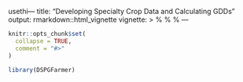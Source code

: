 usethi---
title: "Developing Specialty Crop Data and Calculating GDDs"
output: rmarkdown::html_vignette
vignette: >
  %\VignetteIndexEntry{Developing Specialty Crop Data and Calculating GDDs}
  %\VignetteEngine{knitr::rmarkdown}
  %\VignetteEncoding{UTF-8}
---

```r
knitr::opts_chunk$set(
  collapse = TRUE,
  comment = "#>"
)
```

```r
library(DSPGFarmer)
```
